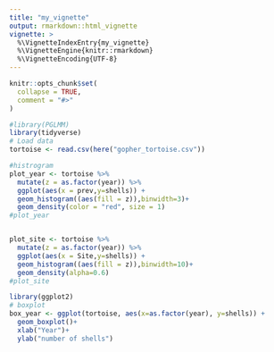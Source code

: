 ```yaml
---
title: "my_vignette"
output: rmarkdown::html_vignette
vignette: >
  %\VignetteIndexEntry{my_vignette}
  %\VignetteEngine{knitr::rmarkdown}
  %\VignetteEncoding{UTF-8}
---
```


```r
knitr::opts_chunk$set(
  collapse = TRUE,
  comment = "#>"
)
```

```r
#library(PGLMM)
library(tidyverse)
# Load data
tortoise <- read.csv(here("gopher_tortoise.csv"))

#histrogram 
plot_year <- tortoise %>%
  mutate(z = as.factor(year)) %>%
  ggplot(aes(x = prev,y=shells)) +
  geom_histogram((aes(fill = z)),binwidth=3)+
  geom_density(color = "red", size = 1)
#plot_year


plot_site <- tortoise %>%
  mutate(z = as.factor(year)) %>%
  ggplot(aes(x = Site,y=shells)) +
  geom_histogram((aes(fill = z)),binwidth=10)+
  geom_density(alpha=0.6)
#plot_site
```


```r
library(ggplot2)
# boxplot
box_year <- ggplot(tortoise, aes(x=as.factor(year), y=shells)) + 
  geom_boxplot()+
  xlab("Year")+
  ylab("number of shells")
```







